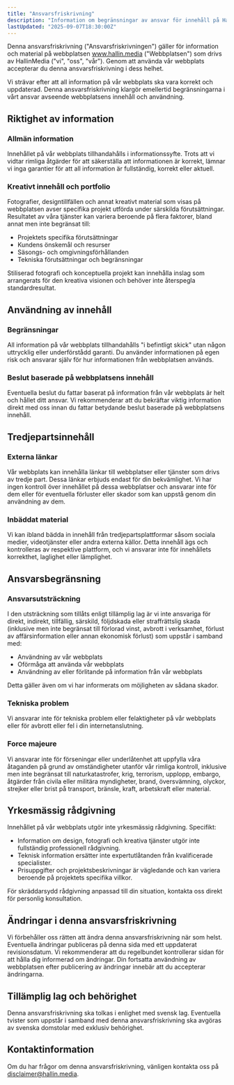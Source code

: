 ```yaml
---
title: "Ansvarsfriskrivning"
description: "Information om begränsningar av ansvar för innehåll på HallinMedias webbplats."
lastUpdated: "2025-09-07T18:30:00Z"
---
```


Denna ansvarsfriskrivning ("Ansvarsfriskrivningen") gäller för information och material på webbplatsen www.hallin.media ("Webbplatsen") som drivs av HallinMedia ("vi", "oss", "vår"). Genom att använda vår webbplats accepterar du denna ansvarsfriskrivning i dess helhet.

Vi strävar efter att all information på vår webbplats ska vara korrekt och uppdaterad. Denna ansvarsfriskrivning klargör emellertid begränsningarna i vårt ansvar avseende webbplatsens innehåll och användning.

## Riktighet av information

### Allmän information

Innehållet på vår webbplats tillhandahålls i informationssyfte. Trots att vi vidtar rimliga åtgärder för att säkerställa att informationen är korrekt, lämnar vi inga garantier för att all information är fullständig, korrekt eller aktuell.

### Kreativt innehåll och portfolio

Fotografier, designtillfällen och annat kreativt material som visas på webbplatsen avser specifika projekt utförda under särskilda förutsättningar. Resultatet av våra tjänster kan variera beroende på flera faktorer, bland annat men inte begränsat till:

- Projektets specifika förutsättningar
- Kundens önskemål och resurser
- Säsongs- och omgivningsförhållanden
- Tekniska förutsättningar och begränsningar

Stiliserad fotografi och konceptuella projekt kan innehålla inslag som arrangerats för den kreativa visionen och behöver inte återspegla standardresultat.

## Användning av innehåll

### Begränsningar

All information på vår webbplats tillhandahålls "i befintligt skick" utan någon uttrycklig eller underförstådd garanti. Du använder informationen på egen risk och ansvarar själv för hur informationen från webbplatsen används.

### Beslut baserade på webbplatsens innehåll

Eventuella beslut du fattar baserat på information från vår webbplats är helt och hållet ditt ansvar. Vi rekommenderar att du bekräftar viktig information direkt med oss innan du fattar betydande beslut baserade på webbplatsens innehåll.

## Tredjepartsinnehåll

### Externa länkar

Vår webbplats kan innehålla länkar till webbplatser eller tjänster som drivs av tredje part. Dessa länkar erbjuds endast för din bekvämlighet. Vi har ingen kontroll över innehållet på dessa webbplatser och ansvarar inte för dem eller för eventuella förluster eller skador som kan uppstå genom din användning av dem.

### Inbäddat material

Vi kan ibland bädda in innehåll från tredjepartsplattformar såsom sociala medier, videotjänster eller andra externa källor. Detta innehåll ägs och kontrolleras av respektive plattform, och vi ansvarar inte för innehållets korrekthet, laglighet eller lämplighet.

## Ansvarsbegränsning

### Ansvarsutsträckning

I den utsträckning som tillåts enligt tillämplig lag är vi inte ansvariga för direkt, indirekt, tillfällig, särskild, följdskada eller straffrättslig skada (inklusive men inte begränsat till förlorad vinst, avbrott i verksamhet, förlust av affärsinformation eller annan ekonomisk förlust) som uppstår i samband med:

- Användning av vår webbplats
- Oförmåga att använda vår webbplats
- Användning av eller förlitande på information från vår webbplats

Detta gäller även om vi har informerats om möjligheten av sådana skador.

### Tekniska problem

Vi ansvarar inte för tekniska problem eller felaktigheter på vår webbplats eller för avbrott eller fel i din internetanslutning.

### Force majeure

Vi ansvarar inte för förseningar eller underlåtenhet att uppfylla våra åtaganden på grund av omständigheter utanför vår rimliga kontroll, inklusive men inte begränsat till naturkatastrofer, krig, terrorism, upplopp, embargo, åtgärder från civila eller militära myndigheter, brand, översvämning, olyckor, strejker eller brist på transport, bränsle, kraft, arbetskraft eller material.

## Yrkesmässig rådgivning

Innehållet på vår webbplats utgör inte yrkesmässig rådgivning. Specifikt:

- Information om design, fotografi och kreativa tjänster utgör inte fullständig professionell rådgivning.
- Teknisk information ersätter inte expertutlåtanden från kvalificerade specialister.
- Prisuppgifter och projektsbeskrivningar är vägledande och kan variera beroende på projektets specifika villkor.

För skräddarsydd rådgivning anpassad till din situation, kontakta oss direkt för personlig konsultation.

## Ändringar i denna ansvarsfriskrivning

Vi förbehåller oss rätten att ändra denna ansvarsfriskrivning när som helst. Eventuella ändringar publiceras på denna sida med ett uppdaterat revisionsdatum. Vi rekommenderar att du regelbundet kontrollerar sidan för att hålla dig informerad om ändringar. Din fortsatta användning av webbplatsen efter publicering av ändringar innebär att du accepterar ändringarna.

## Tillämplig lag och behörighet

Denna ansvarsfriskrivning ska tolkas i enlighet med svensk lag. Eventuella tvister som uppstår i samband med denna ansvarsfriskrivning ska avgöras av svenska domstolar med exklusiv behörighet.

## Kontaktinformation

Om du har frågor om denna ansvarsfriskrivning, vänligen kontakta oss på disclaimer@hallin.media.
